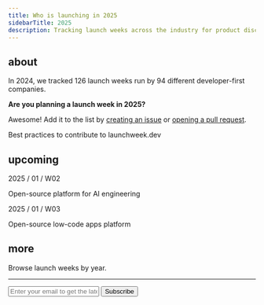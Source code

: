 ```yaml
---
title: Who is launching in 2025
sidebarTitle: 2025
description: Tracking launch weeks across the industry for product discovery and inspiration
---
```


## about

In 2024, we tracked 126 launch weeks run by 94 different developer-first companies.

**Are you planning a launch week in 2025?**

Awesome! Add it to the list by [creating an issue](https://git.new/lw/issues) or [opening a pull request](https://git.new/lw/pulls).

<Card title="CONTRIBUTING.md" href="new">
  Best practices to contribute to launchweek.dev
</Card>

## upcoming

2025 / 01 / W02

<Card title="OpenLIT Launch Week" href="https://x.com/openlit_io/status/1875539932808409116">
  Open-source platform for AI engineering
</Card>

2025 / 01 / W03

<Card title="Appsmith Advance Winter 2025 Launch Week" href="https://www.appsmith.com/event/appsmith-advance-winter-2025-launch">
  Open-source low-code apps platform
</Card>

## more

Browse launch weeks by year.

<CardGroup cols={2}>

  <Card title="2024 ->" href="2024" horizontal>
  </Card>
  <Card title="2023 ->" href="2023" horizontal>
  </Card>
  <Card title="2022 ->" href="2022" horizontal>
  </Card>
  <Card title="2021 ->" href="2021" horizontal>
  </Card>
</CardGroup>

---

<form
  action="https://buttondown.com/api/emails/embed-subscribe/launchweek.dev"
  method="post"
  target="popupwindow"
  onsubmit="window.open('https://buttondown.com/launchweek.dev', 'popupwindow')"
  class="embeddable-buttondown-form"
>
  <input
    type="email"
    name="email"
    placeholder="Enter your email to get the latest updates"
    id="bd-email"
  />
  <input type="submit" value="Subscribe" />
</form>
